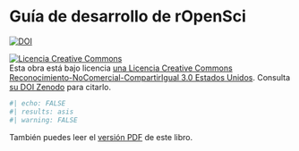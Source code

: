 # Guía de desarrollo de rOpenSci {.unnumbered}

<a href="https://doi.org/10.5281/zenodo.2553043"><img src="https://zenodo.org/badge/DOI/10.5281/zenodo.2553043.svg?branch=master" alt="DOI"></a>

<a rel="licencia" href="https://creativecommons.org/licenses/by-nc-sa/3.0/us/"><img alt="Licencia Creative Commons" style="border-width:0" src="https://i.creativecommons.org/l/by-nc-sa/3.0/us/88x31.png" /></a><br /> Esta obra está bajo licencia [una Licencia Creative Commons Reconocimiento-NoComercial-CompartirIgual 3.0 Estados Unidos](https://creativecommons.org/licenses/by-nc-sa/3.0/us/). Consulta [su DOI Zenodo](https://doi.org/10.5281/zenodo.2553043) para citarlo.

````r
#| echo: FALSE
#| results: asis
#| warning: FALSE

````

También puedes leer el [versión PDF](/ropensci-dev-guide.pdf) de este libro.


